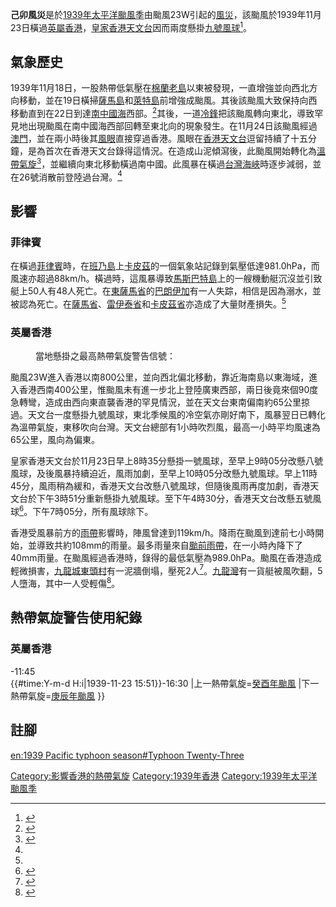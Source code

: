 {{noteTA
|G1=颱風
}}
{{颱風基礎資訊
|颱風名稱              = 颱風23W
|外文名稱              = Typhoon 23W
|外文語言              = 英文
|代表圖像               = 
|代表圖像名稱           = 
|十分鐘平均風速JMA     =
|十分鐘平均風速HKO     = 100
|十分鐘平均風速PAGASA  =
|二分鐘平均風速        =
|一分鐘平均風速        = 100
|一分鐘平均風速CWB     =
|形成日期              = 1939年11月18日
|消散日期              = 1939年11月25日
|最低氣壓              = 
|財產損失              = 
|死傷人數              = 51死1傷
|影響地區              = [[菲律賓自治領|菲律賓自治領]]、[[英屬香港|英屬香港]]、[[葡屬澳門|葡屬澳門]]、[[中華民國_(大陸時期)|中華民國]]、[[日治台灣|日治台灣]]
|備註                  = 
|颱風路徑圖            = 23-W 1939 track.png
|風季年份              = 1939
|風季位置              = 太平洋
}}

'''己卯風災'''是於[[1939年太平洋颱風季|1939年太平洋颱風季]]由颱風23W引起的[[風災|風災]]，該颱風於1939年11月23日橫過[[英屬香港|英屬香港]]，[[皇家香港天文台|皇家香港天文台]]因而兩度懸掛[[九號烈風或暴風風力增強信號|九號風球]]<ref name="HKOblog">{{Cite web |url=http://www.hko.gov.hk/blog/b5/archives/00000139.htm |title=天文台網誌 庚子風災 |access-date=2017-04-19 |archive-date=2017-08-06 |archive-url=https://web.archive.org/web/20170806055637/http://www.hko.gov.hk/blog/b5/archives/00000139.htm |dead-url=no }}</ref>。

==氣象歷史==
1939年11月18日，一股熱帶低氣壓在[[棉蘭老島|棉蘭老島]]以東被發現，一直增強並向西北方向移動，並在19日橫掃[[薩馬島|薩馬島]]和[[萊特島|萊特島]]前增強成颱風。其後該颱風大致保持向西移動直到在22日到達[[南中國海|南中國海]]西部。<ref name="nov">{{cite web|author=Bernard F. Doucette|year=1939|title=Typhoons and Depressions over the Far East: November 1939|publisher=United States Weather Bureau|accessdate=2007-01-08|url=http://docs.lib.noaa.gov/rescue/mwr/067/mwr-067-11-0432b.pdf|archive-date=2017-03-03|archive-url=https://web.archive.org/web/20170303171207/https://docs.lib.noaa.gov/rescue/mwr/067/mwr-067-11-0432b.pdf|dead-url=no}}</ref>其後，一道[[冷鋒|冷鋒]]把該颱風轉向東北，導致罕見地出現颱風在南中國海西部回轉至東北向的現象發生。在11月24日該颱風經過[[澳門|澳門]]，並在兩小時後其[[風眼|風眼]]直接穿過香港。風眼在[[香港天文台|香港天文台]]逗留持續了十五分鐘，是為首次在香港天文台錄得這情況。在造成山泥傾瀉後，此颱風開始轉化為[[溫帶氣旋|溫帶氣旋]]<ref name="hko">{{cite web|author=G.S.P. Heywood|year=1940|title=The Typhoon of November 23, 1939|publisher=The Hong Kong Naturalist|accessdate=2007-01-09|url=http://sunzi1.lib.hku.hk/hkjo/view/27/2700497.pdf|archive-date=2011-09-27|archive-url=https://web.archive.org/web/20110927065603/http://sunzi1.lib.hku.hk/hkjo/view/27/2700497.pdf|dead-url=no}}</ref>，並繼續向東北移動橫過南中國。此風暴在橫過[[台灣海峽|台灣海峽]]時逐步減弱，並在26號消散前登陸過台灣。<ref name="nov"/>

==影響==
===菲律賓===
在橫過[[菲律賓|菲律賓]]時，在[[班乃島|班乃島]]上[[卡皮茲|卡皮茲]]的一個氣象站記錄到氣壓低達981.0hPa，而風速亦超過88km/h。橫過時，這風暴導致[[馬斯巴特島|馬斯巴特島]]上的一艘機動艇沉沒並引致艇上50人有48人死亡。在[[東薩馬省|東薩馬省]]的[[巴朗伊加|巴朗伊加]]有一人失踪，相信是因為溺水，並被認為死亡。在[[薩馬省|薩馬省]]、[[雷伊泰省|雷伊泰省]]和[[卡皮茲省|卡皮茲省]]亦造成了大量財產損失。<ref name="nov"/>

===英屬香港===
:當地懸掛之最高熱帶氣旋警告信號：{{HKTY-1931|9}}
颱風23W進入香港以南800公里，並向西北偏北移動，靠近海南島以東海域，進入香港西南400公里，惟颱風未有進一步北上登陸廣東西部，兩日後竟來個90度急轉彎，造成由西向東直襲香港的罕見情況，並在天文台東南偏南約65公里掠過。天文台一度懸掛九號風球，東北季候風的冷空氣亦剛好南下，風暴翌日已轉化為溫帶氣旋，東移吹向台灣。天文台總部有1小時吹烈風，最高一小時平均風速為65公里，風向為偏東。

皇家香港天文台於11月23日早上8時35分懸掛一號風球，至早上9時05分改懸八號風球，及後風暴持續迫近，風雨加劇，至早上10時05分改懸九號風球。早上11時45分，風雨稍為緩和，香港天文台改懸八號風球，但隨後風雨再度加劇，香港天文台於下午3時51分重新懸掛九號風球。至下午4時30分，香港天文台改懸五號風球<ref>{{cite news | title=昨日颶風襲港詳誌|publisher=[[工商日報|工商日報]]第五版 |date=1939年11月24日 }}{{zh-hant}}</ref>。下午7時05分，所有風球除下。

香港受風暴前方的[[雨帶|雨帶]]影響時，陣風曾達到119km/h。降雨在颱風到達前七小時開始，並導致共約108mm的雨量。最多雨量來自[[颱前雨帶|颱前雨帶]]，在一小時內降下了40mm雨量。在颱風經過香港時，錄得的最低氣壓為989.0hPa。颱風在香港造成輕微損害，[[九龍城|九龍城]][[東頭平房區|東頭村]]有一泥牆倒塌，壓死2人<ref>{{cite news | title=泥牆倒塌 生埋兩人 |publisher=[[大公報|大公報]]第六版 |date=1939年11月24日 }}{{zh-hant}}</ref>。[[九龍灣|九龍灣]]有一貨艇被風吹翻，5人墮海，其中一人受輕傷<ref>{{cite news | title=海上覆舟 損失統計 |publisher=[[工商日報|工商日報]]第二張第二版 |date=1939年11月24日 }}{{zh-hant}}</ref>。

==熱帶氣旋警告使用紀錄==
===英屬香港===
{{熱帶氣旋警告使用紀錄
|氣象台=[[皇家香港天文台|皇家香港天文台]]
|警告系統=[[香港熱帶氣旋警告信號|熱帶氣旋警告信號]]
|熱帶氣旋警告={{HKTY-1931|9}}
|使用時間={{#time:Y-m-d H:i|1939-11-23 10:05}}-11:45<br>{{#time:Y-m-d H:i|1939-11-23 15:51}}-16:30
|上一熱帶氣旋=[[癸酉風災|癸酉年颱風]]
|下一熱帶氣旋=[[庚辰風災|庚辰年颱風]]
}}

== 註腳 ==
<references />

{{香港颱風}}
[[Category:影響香港的熱帶氣旋|Category:影響香港的熱帶氣旋]]
[[Category:1939年香港|Category:1939年香港]]
[[Category:1939年太平洋颱風季|Category:1939年太平洋颱風季]]

[[en:1939_Pacific_typhoon_season#Typhoon_Twenty-Three|en:1939 Pacific typhoon season#Typhoon Twenty-Three]]